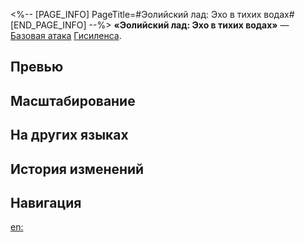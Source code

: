 <%-- [PAGE_INFO]
PageTitle=#Эолийский лад: Эхо в тихих водах#
[END_PAGE_INFO] --%>
{{Навык Инфобокс
|Название         = Эолийский лад: Эхо в тихих водах
|Изображение      = Навык Эолийский лад: Эхо в тихих водах.png
|Персонаж         = Гисиленса
|Тип              = Базовая атака
|Тэг              = Одиночная атака
|УронСтойк        = 10
|ЭнергияГен       = 20
|Энергия          = 
|Длительность     = 
|Описание         = Наносит выбранному противнику физический урон, равный {{Цвет|Выделенный|50%—110%}} от силы атаки Гисиленсы.
|Свойство1        = 
|Масштабирование1 = 
}}
'''«Эолийский лад: Эхо в тихих водах»''' — [[Базовая атака]] [[Гисиленса]].

==Превью==
{{Превью
|Файл = Эолийский лад: Эхо в тихих водах Превью
}}

==Масштабирование==
{{Масштабирование навыка|тип=Базовая атака
|50%;60%;70%;80%;90%;100%;110%;120%;130%;140%
}}

==На других языках==
{{На других языках
|en   = Aeolian Mode: Echoes in Still Waters
|zhs  = 小调，止水中回响
|zht  = 小調，止水中迴響
|ja   = {{Rubi|短調|たんちょう}}、{{Rubi|止水|しすい}}に{{Rubi|響|ひび}}く
|ko   = 고요한 물에서 메아리치는 단조
|es   = Eco en las aguas mansas
|fr   = Écho des eaux calmes
|ru   = Эолийский лад: Эхо в тихих водах
|th   = Aeolian Mode: Echoes in Still Waters
|vi   = Âm Giai Thứ, Vang Trong Làn Nước Tĩnh
|de   = Liedchen im stillen Wasser
|id   = Aeolian Mode: Echoes in Still Waters
|pt   = Modo Aeoliano: Ecos nas Águas Tranquilas
}}

==История изменений==
{{История изменений|3.5}}

==Навигация==
{{Навык Навбокс|Гисиленса}}

[[en:]]